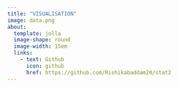 ```yaml
---
title: "VISUALISATION"
image: data.png
about: 
  template: jolla
  image-shape: round
  image-width: 15em
  links: 
    - text: Github
      icon: github
      href: https://github.com/Rishikabaddam20/stat2
---
```

